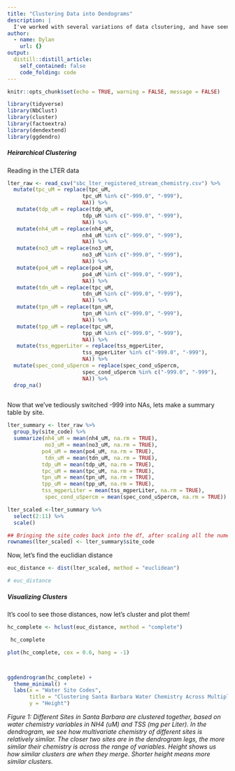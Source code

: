 ```yaml
---
title: "Clustering Data into Dendograms"
description: |
  I've worked with several variations of data clsutering, and have seen that heirarchical clustering with dendrograms can communicate multivariate data to wide audience. 
author:
  - name: Dylan
    url: {}
output:
  distill::distill_article:
    self_contained: false
    code_folding: code
---
```


```r
knitr::opts_chunk$set(echo = TRUE, warning = FALSE, message = FALSE)

library(tidyverse)
library(NbClust)
library(cluster)
library(factoextra)
library(dendextend)
library(ggdendro)
```

##### Heirarchical Clustering 


Reading in the LTER data

```r
lter_raw <- read_csv("sbc_lter_registered_stream_chemistry.csv") %>% 
  mutate(tpc_uM = replace(tpc_uM, 
                        tpc_uM %in% c("-999.0", "-999"),
                        NA)) %>% 
   mutate(tdp_uM = replace(tdp_uM, 
                        tdp_uM %in% c("-999.0", "-999"),
                        NA)) %>% 
   mutate(nh4_uM = replace(nh4_uM, 
                        nh4_uM %in% c("-999.0", "-999"),
                        NA)) %>% 
   mutate(no3_uM = replace(no3_uM, 
                        no3_uM %in% c("-999.0", "-999"),
                        NA)) %>% 
   mutate(po4_uM = replace(po4_uM, 
                        po4_uM %in% c("-999.0", "-999"),
                        NA)) %>% 
   mutate(tdn_uM = replace(tpc_uM, 
                        tdn_uM %in% c("-999.0", "-999"),
                        NA)) %>% 
   mutate(tpn_uM = replace(tpn_uM, 
                        tpn_uM %in% c("-999.0", "-999"),
                        NA)) %>% 
   mutate(tpp_uM = replace(tpc_uM, 
                        tpp_uM %in% c("-999.0", "-999"),
                        NA)) %>% 
   mutate(tss_mgperLiter = replace(tss_mgperLiter, 
                        tss_mgperLiter %in% c("-999.0", "-999"),
                        NA)) %>%
  mutate(spec_cond_uSpercm = replace(spec_cond_uSpercm, 
                        spec_cond_uSpercm %in% c("-999.0", "-999"),
                        NA)) %>% 
  drop_na() 
  
```

Now that we've tediously switched -999 into NAs, lets make a summary table by site. 

```r
lter_summary <- lter_raw %>% 
  group_by(site_code) %>% 
  summarize(nh4_uM = mean(nh4_uM, na.rm = TRUE), 
            no3_uM = mean(no3_uM, na.rm = TRUE), 
           po4_uM = mean(po4_uM, na.rm = TRUE),
            tdn_uM = mean(tdn_uM, na.rm = TRUE),
           tdp_uM = mean(tdp_uM, na.rm = TRUE),
           tpc_uM = mean(tpc_uM, na.rm = TRUE),
           tpn_uM = mean(tpn_uM, na.rm = TRUE),
           tpp_uM = mean(tpp_uM, na.rm = TRUE),
           tss_mgperLiter = mean(tss_mgperLiter, na.rm = TRUE),
            spec_cond_uSpercm = mean(spec_cond_uSpercm, na.rm = TRUE))

lter_scaled <-lter_summary %>% 
  select(2:11) %>% 
  scale()

## Bringing the site_codes back into the df, after scaling all the numeric data
rownames(lter_scaled) <- lter_summary$site_code

```

Now, let's find the euclidian distance 

```r
euc_distance <- dist(lter_scaled, method = "euclidean")

# euc_distance
```

##### Visualizing Clusters

It's cool to see those distances, now let's cluster  and plot them! 

```r
hc_complete <- hclust(euc_distance, method = "complete")

 hc_complete

plot(hc_complete, cex = 0.6, hang = -1) 



ggdendrogram(hc_complete) +
  theme_minimal() +
  labs(x = "Water Site Codes",
       title = "Clustering Santa Barbara Water Chemistry Across Multiple Variables", 
       y = "Height")

```
*Figure 1: Different Sites in Santa Barbara are clustered together, based on water chemistry variables in NH4 (uM) and TSS (mg per Liter). In the dendrogram, we see how multivariate chemistry of different sites is relatively similar. The closer two sites are in the dendrogram legs, the more similar their chemistry is across the range of variables. Height shows us how similar clusters are when they merge. Shorter height means more similar clusters.* 

